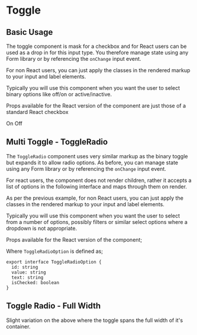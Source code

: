 
<Meta title="Toggle" component={Toggle} />

# Toggle

## Basic Usage

The toggle component is mask for a checkbox and for React users can be used as a drop in for this input type. You therefore manage state using any Form library or by referencing the `onChange` input event.

For non React users, you can just apply the classes in the rendered markup to your input and label elements.

Typically you will use this component when you want the user to select binary options like off/on or active/inactive.

Props available for the React version of the component are just those of a standard React checkbox

<Canvas>
  <Story name="Basic Usage">
    <Toggle id="my-cool-toggle">
      <span className={elToggleItem}>On</span>
      <span className={elToggleItem}>Off</span>
    </Toggle>
  </Story>
</Canvas>

<RenderHtmlMarkup component="Toggle" story="Basic Usage" />

## Multi Toggle - ToggleRadio

The `ToggleRadio` component uses very similar markup as the binary toggle but expands it to allow radio options. As before, you can manage state using any Form library or by referencing the `onChange` input event.

For react users, the component does not render children, rather it accepts a list of options in the following interface and maps through them on render.

As per the previous example, for non React users, you can just apply the classes in the rendered markup to your input and label elements.

Typically you will use this component when you want the user to select from a number of options, possibly filters or similar select options where a dropdown is not appropriate.

Props available for the React version of the component;

<ArgsTable of={ToggleRadio} />

Where `ToggleRadioOption` is defined as;

```tsx
export interface ToggleRadioOption {
  id: string
  value: string
  text: string
  isChecked: boolean
}
```

<Canvas>
  <Story name="Toggle Radio - Default">
    <ToggleRadio
      name="my-cool-toggle-radio"
      options={[
        {
          id: 'option-1',
          value: 'option-1',
          text: 'Option 1',
          isChecked: true,
        },
        {
          id: 'option-2',
          value: 'option-2',
          text: 'Option 2',
          isChecked: false,
        },
        {
          id: 'option-3',
          value: 'option-3',
          text: 'Option 3',
          isChecked: false,
        },
      ]}
    />
  </Story>
</Canvas>

<RenderHtmlMarkup component="Toggle" story="Toggle Radio - Default" />

## Toggle Radio - Full Width

Slight variation on the above where the toggle spans the full width of it's container.

<Canvas>
  <Story name="Toggle Radio - Full Width">
    <ToggleRadio
      name="my-cool-toggle-radio-full-width"
      isFullWidth
      options={[
        {
          id: 'option-1-fw',
          value: 'option-1-fw',
          text: 'Option 1',
          isChecked: true,
        },
        {
          id: 'option-2-fw',
          value: 'option-2-fw',
          text: 'Option 2',
          isChecked: false,
        },
        {
          id: 'option-3-fw',
          value: 'option-3-fw',
          text: 'Option 3',
          isChecked: false,
        },
      ]}
    />
  </Story>
</Canvas>

<RenderHtmlMarkup component="Toggle" story="Toggle Radio - Full Width" />
